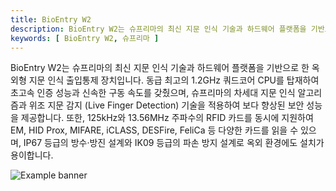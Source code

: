 ```yaml
---
title: BioEntry W2
description: BioEntry W2는 슈프리마의 최신 지문 인식 기술과 하드웨어 플랫폼을 기반으로 한 옥외형 지문 인식 출입통제 장치입니다. 동급 최고의 1.2GHz 쿼드코어 CPU를 탑재하여 초고속 인증 성능과 신속한 구동 속도를 갖췄으며, 슈프리마의 차세대 지문 인식 알고리즘과 위조 지문 감지 (Live Finger Detection) 기술을 적용하여 보다 향상된 보안 성능을 제공합니다. 또한, 125kHz와 13.56MHz 주파수의 RFID 카드를 동시에 지원하여 EM, HID Prox, MIFARE, iCLASS, DESFire, FeliCa 등 다양한 카드를 읽을 수 있으며, IP67 등급의 방수·방진 설계와 IK09 등급의 파손 방지 설계로 옥외 환경에도 설치가 용이합니다.
keywords: [ BioEntry W2, 슈프리마 ]
---
```


BioEntry W2는 슈프리마의 최신 지문 인식 기술과 하드웨어 플랫폼을 기반으로 한 옥외형 지문 인식 출입통제 장치입니다. 동급 최고의 1.2GHz 쿼드코어 CPU를 탑재하여 초고속 인증 성능과 신속한 구동 속도를 갖췄으며, 슈프리마의 차세대 지문 인식 알고리즘과 위조 지문 감지 (Live Finger Detection) 기술을 적용하여 보다 향상된 보안 성능을 제공합니다. 또한, 125kHz와 13.56MHz 주파수의 RFID 카드를 동시에 지원하여 EM, HID Prox, MIFARE, iCLASS, DESFire, FeliCa 등 다양한 카드를 읽을 수 있으며, IP67 등급의 방수·방진 설계와 IK09 등급의 파손 방지 설계로 옥외 환경에도 설치가 용이합니다.

![Example banner](/img/device/bioentryw2-main.png)

<Overview />